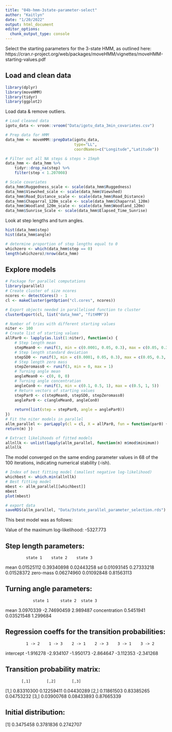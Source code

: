 ```yaml
---
title: "04b-hmm-3state-parameter-select"
author: "Kaitlyn"
date: "1/20/2022"
output: html_document
editor_options: 
  chunk_output_type: console
---
```


Select the starting parameters for the 3-state HMM, as outlined here:
https://cran.r-project.org/web/packages/moveHMM/vignettes/moveHMM-starting-values.pdf

## Load and clean data

```r
library(dplyr)
library(moveHMM)
library(tidyr)
library(ggplot2)
```

Load data & remove outliers.
```r
# Load cleaned data
igotu_data <- vroom::vroom("Data/igotu_data_3min_covariates.csv")

# Prep data for HMM
data_hmm <- moveHMM::prepData(igotu_data, 
                              type="LL", 
                              coordNames=c("Longitude","Latitude"))

# Filter out all NA steps & steps > 15mph
data_hmm <- data_hmm %>% 
    tidyr::drop_na(step) %>% 
    filter(step < 1.207008)

# Scale covariates
data_hmm$Ruggedness_scale <- scale(data_hmm$Ruggedness)
data_hmm$Viewshed_scale <- scale(data_hmm$Viewshed)
data_hmm$Road_Distance_scale <- scale(data_hmm$Road_Distance)
data_hmm$Chaparral_120m_scale <- scale(data_hmm$Chaparral_120m)
data_hmm$Woodland_120m_scale <- scale(data_hmm$Woodland_120m)
data_hmm$Sunrise_Scale <- scale(data_hmm$Elapsed_Time_Sunrise)
```

Look at step lengths and turn angles.
```r
hist(data_hmm$step)
hist(data_hmm$angle)

# determine proportion of step lengths equal to 0
whichzero <- which(data_hmm$step == 0)
length(whichzero)/nrow(data_hmm)
```



## Explore models
```r
# Package for parallel computations
library(parallel)
# Create cluster of size ncores
ncores <- detectCores() - 1
cl <- makeCluster(getOption("cl.cores", ncores))

# Export objects needed in parallelised function to cluster 
clusterExport(cl, list("data_hmm", "fitHMM"))

# Number of tries with different starting values
niter <- 100
# Create list of starting values
allPar0 <- lapply(as.list(1:niter), function(x) { 
    # Step length mean
    stepMean0 <- runif(3, min = c(0.0001, 0.05, 0.3), max = c(0.05, 0.3, 1.4))
    # Step length standard deviation
    stepSD0 <- runif(3, min = c(0.0001, 0.05, 0.3), max = c(0.05, 0.3, 1.4))
    # Step length zero mass
    stepZeromass0 <- runif(3, min = 0, max = 1)
    # Turning angle mean
    angleMean0 <- c(0, 0, 0)
    # Turning angle concentration
    angleCon0 <- runif(3, min = c(0.1, 0.5, 1), max = c(0.5, 1, 5))
    # Return vectors of starting values
    stepPar0 <- c(stepMean0, stepSD0, stepZeromass0)
    anglePar0 <- c(angleMean0, angleCon0)
    
    return(list(step = stepPar0, angle = anglePar0))
})
# Fit the niter models in parallel
allm_parallel <- parLapply(cl = cl, X = allPar0, fun = function(par0) { m <- fitHMM(data = data_hmm, nbStates = 3, stepPar0 = par0$step, anglePar0 = par0$angle, formula = ~Road_Distance_scale + Viewshed_scale + Woodland_120m_scale + Ruggedness_scale + Chaparral_120m_scale + Elapsed_Time_Sunrise)
return(m) })

# Extract likelihoods of fitted models
allnllk <- unlist(lapply(allm_parallel, function(m) m$mod$minimum))
allnllk
```

The model converged on the same ending parameter values in 68 of the 100 iterations, indicating numerical stability (-ish). 

```r
# Index of best fitting model (smallest negative log-likelihood)
whichbest <- which.min(allnllk)
# Best fitting model
mbest <- allm_parallel[[whichbest]]
mbest
plot(mbest)

# export data
saveRDS(allm_parallel, "Data/3state_parallel_parameter_selection.rds")
```

This best model was as follows:

Value of the maximum log-likelihood: -5327.773 

Step length parameters:
----------------------
             state 1    state 2    state 3
mean      0.01525112 0.39340898 0.02443258
sd        0.01093145 0.27333218 0.01528372
zero-mass 0.06274960 0.01092848 0.81563113

Turning angle parameters:
------------------------
                state 1     state 2  state 3
mean          3.0970339 -2.74690459 2.989487
concentration 0.5451941  0.03521548 1.299684

Regression coeffs for the transition probabilities:
--------------------------------------------------
             1 -> 2    1 -> 3    2 -> 1    2 -> 3    3 -> 1    3 -> 2
intercept -1.916278 -2.934107 -1.950173 -2.864647 -3.112353 -2.341268

Transition probability matrix:
-----------------------------
           [,1]       [,2]       [,3]
[1,] 0.83310300 0.12259411 0.04430289
[2,] 0.11861503 0.83385265 0.04753232
[3,] 0.03900768 0.08433893 0.87665339

Initial distribution:
--------------------
[1] 0.3475458 0.3781836 0.2742707